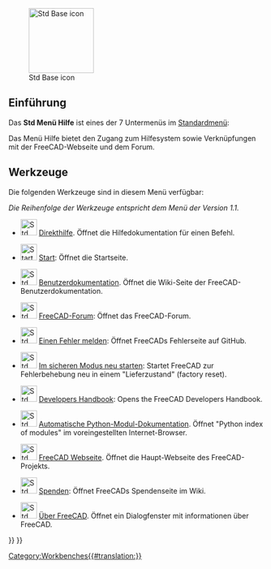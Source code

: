 <languages/>

{{Docnav/de
|[[Std_Windows_Menu/de|Std Menü Fenster]]
|
|[[Std_Base/de|Std Basis]]
|IconL=
|IconR=
|IconC=Freecad.svg
}}

[[Image:Freecad.svg|thumb|128px|Std Base icon]]

{{TOCright}}

<span id="Introduction"></span>
==Einführung==

Das '''Std Menü Hilfe''' ist eines der 7 Untermenüs im [[Standard_Menu/de|Standardmenü]]:

<!--Please keep info below synchronized with Std_Base, Standard_Menu, Std_File_Menu etc.-->
{{StdMenu
|
[[Std_File_Menu/de|Datei]]
&nbsp;&nbsp;&nbsp;
[[Std_Edit_Menu/de|Bearbeiten]]
&nbsp;&nbsp;&nbsp;
[[Std_View_Menu/de|Ansicht]]
&nbsp;&nbsp;&nbsp;
[[Std_Tools_Menu/de|Werkzeuge]]
&nbsp;&nbsp;&nbsp;
[[Std_Macro_Menu/de|Makro]]
&nbsp;&nbsp;&nbsp;
[[Std_Windows_Menu/de|Fenster]]
&nbsp;&nbsp;&nbsp;
[[Std_Help_Menu/de|Hilfe]]
}}

<!--Please keep info below synchronized with Standard_Menu-->
Das Menü Hilfe bietet den Zugang zum Hilfesystem sowie Verknüpfungen mit der FreeCAD-Webseite und dem Forum.

<span id="Tools"></span>
==Werkzeuge==

Die folgenden Werkzeuge sind in diesem Menü verfügbar:

''Die Reihenfolge der Werkzeuge entspricht dem Menü der Version 1.1.''

* [[File:Std_WhatsThis.svg|32px]] [[Std_WhatsThis/de|Direkthilfe]]. Öffnet die Hilfedokumentation für einen Befehl.

* [[File:Start_Start.svg|32px]] [[Start_Start|Start]]: Öffnet die Startseite. {{Version|1.0}}

* [[File:Std_FreeCADUserHub.svg|32px]] [[Std_FreeCADUserHub/de|Benutzerdokumentation]]. Öffnet die Wiki-Seite der FreeCAD-Benutzerdokumentation.

* [[File:Std_FreeCADForum.svg|32px]] [[Std_FreeCADForum/de|FreeCAD-Forum]]: Öffnet das FreeCAD-Forum.

* [[File:Std_ReportBug.svg|32px]] [[Std_ReportBug/de|Einen Fehler melden]]: Öffnet FreeCADs Fehlerseite auf GitHub.

* [[File:Std_RestartInSafeMode.svg|32px]] [[Std_RestartInSafeMode/de|Im sicheren Modus neu starten]]: Startet FreeCAD zur Fehlerbehebung neu in einem "Lieferzustand" (factory reset). {{Version/de|1.0}}

* [[File:Std_DevHandbook.svg|32px]] [[Std_DevHandbook|Developers Handbook]]: Opens the FreeCAD Developers Handbook. {{Version|1.1}}

* [[File:Std_PythonHelp.svg|32px]] [[Std_PythonHelp/de|Automatische Python-Modul-Dokumentation]]. Öffnet "Python index of modules" im voreingestellten Internet-Browser.

* [[File:Std_FreeCADWebsite.svg|32px]] [[Std_FreeCADWebsite/de|FreeCAD Webseite]]. Öffnet die Haupt-Webseite des FreeCAD-Projekts.

* [[File:Std_FreeCADDonation.svg|32px]] [[Std_FreeCADDonation/de|Spenden]]: Öffnet FreeCADs Spendenseite im Wiki.

* [[File:Std_About.svg|32px]] [[Std_About/de|Über FreeCAD]]. Öffnet ein Dialogfenster mit informationen über FreeCAD.


{{Docnav/de
|[[Std_Windows_Menu/de|Std Menü Fenster]]
|
|[[Std_Base/de|Std Basis]]
|IconL=
|IconR=
|IconC=Freecad.svg
}}

{{Std_Base_navi{{#translation:}}}}
{{Userdocnavi{{#translation:}}}}
[[Category:Workbenches{{#translation:}}]]